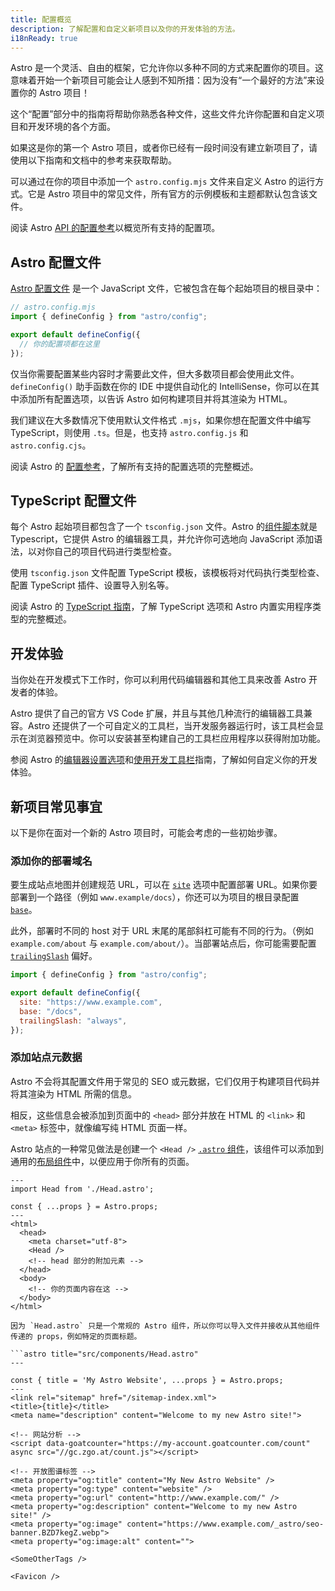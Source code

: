 ```yaml
---
title: 配置概览
description: 了解配置和自定义新项目以及你的开发体验的方法。
i18nReady: true
---
```


Astro 是一个灵活、自由的框架，它允许你以多种不同的方式来配置你的项目。这意味着开始一个新项目可能会让人感到不知所措：因为没有“一个最好的方法”来设置你的 Astro 项目！

这个“配置”部分中的指南将帮助你熟悉各种文件，这些文件允许你配置和自定义项目和开发环境的各个方面。

如果这是你的第一个 Astro 项目，或者你已经有一段时间没有建立新项目了，请使用以下指南和文档中的参考来获取帮助。

可以通过在你的项目中添加一个 `astro.config.mjs` 文件来自定义 Astro 的运行方式。它是 Astro 项目中的常见文件，所有官方的示例模板和主题都默认包含该文件。

<ReadMore>阅读 Astro [API 的配置参考](/zh-cn/reference/configuration-reference/)以概览所有支持的配置项。</ReadMore>

## Astro 配置文件

[Astro 配置文件](/zh-cn/reference/configuration-reference/) 是一个 JavaScript 文件，它被包含在每个起始项目的根目录中：

```js
// astro.config.mjs
import { defineConfig } from "astro/config";

export default defineConfig({
  // 你的配置项都在这里
});
```

仅当你需要配置某些内容时才需要此文件，但大多数项目都会使用此文件。 `defineConfig()` 助手函数在你的 IDE 中提供自动化的 IntelliSense，你可以在其中添加所有配置选项，以告诉 Astro 如何构建项目并将其渲染为 HTML。

我们建议在大多数情况下使用默认文件格式 `.mjs`，如果你想在配置文件中编写 TypeScript，则使用 `.ts`。但是，也支持 `astro.config.js` 和 `astro.config.cjs`。

<ReadMore>阅读 Astro 的 [配置参考](/zh-cn/reference/configuration-reference/)，了解所有支持的配置选项的完整概述。</ReadMore>

## TypeScript 配置文件

每个 Astro 起始项目都包含了一个 `tsconfig.json` 文件。Astro 的[组件脚本](/zh-cn/basics/astro-components/#组件脚本)就是 Typescript，它提供 Astro 的编辑器工具，并允许你可选地向 JavaScript 添加语法，以对你自己的项目代码进行类型检查。

使用 `tsconfig.json` 文件配置 TypeScript 模板，该模板将对代码执行类型检查、配置 TypeScript 插件、设置导入别名等。

<ReadMore>阅读 Astro 的 [TypeScript 指南](/zh-cn/guides/typescript/)，了解 TypeScript 选项和 Astro 内置实用程序类型的完整概述。</ReadMore>

## 开发体验

当你处在开发模式下工作时，你可以利用代码编辑器和其他工具来改善 Astro 开发者的体验。

Astro 提供了自己的官方 VS Code 扩展，并且与其他几种流行的编辑器工具兼容。Astro 还提供了一个可自定义的工具栏，当开发服务器运行时，该工具栏会显示在浏览器预览中。你可以安装甚至构建自己的工具栏应用程序以获得附加功能。

<ReadMore>参阅 Astro 的[编辑器设置选项](/zh-cn/editor-setup/)和[使用开发工具栏](/zh-cn/guides/dev-toolbar/)指南，了解如何自定义你的开发体验。</ReadMore>

## 新项目常见事宜

以下是你在面对一个新的 Astro 项目时，可能会考虑的一些初始步骤。

### 添加你的部署域名

要生成站点地图并创建规范 URL，可以在 [`site`](/zh-cn/reference/configuration-reference/#site) 选项中配置部署 URL。如果你要部署到一个路径（例如 `www.example/docs`），你还可以为项目的根目录配置 [`base`](/zh-cn/reference/configuration-reference/#base)。

此外，部署时不同的 host 对于 URL 末尾的尾部斜杠可能有不同的行为。（例如 `example.com/about` 与 `example.com/about/`）。当部署站点后，你可能需要配置 [`trailingSlash`](/zh-cn/reference/configuration-reference/#trailingslash) 偏好。

```js title="astro.config.mjs"
import { defineConfig } from "astro/config";

export default defineConfig({
  site: "https://www.example.com",
  base: "/docs",
  trailingSlash: "always",
});
```

### 添加站点元数据

Astro 不会将其配置文件用于常见的 SEO 或元数据，它们仅用于构建项目代码并将其渲染为 HTML 所需的信息。

相反，这些信息会被添加到页面中的 `<head>` 部分并放在 HTML 的 `<link>` 和 `<meta>` 标签中，就像编写纯 HTML 页面一样。

Astro 站点的一种常见做法是创建一个 `<Head />` [`.astro` 组件](/zh-cn/basics/astro-components/)，该组件可以添加到通用的[布局组件](/zh-cn/basics/layouts/)中，以便应用于你所有的页面。

```astro title="src/components/MainLayout.astro"
---
import Head from './Head.astro';

const { ...props } = Astro.props;
---
<html>
  <head>
    <meta charset="utf-8">
    <Head />
    <!-- head 部分的附加元素 -->
  </head>
  <body>
    <!-- 你的页面内容在这 -->
  </body>
</html>

因为 `Head.astro` 只是一个常规的 Astro 组件，所以你可以导入文件并接收从其他组件传递的 props，例如特定的页面标题。

```astro title="src/components/Head.astro"
---

const { title = 'My Astro Website', ...props } = Astro.props;
---
<link rel="sitemap" href="/sitemap-index.xml">
<title>{title}</title>
<meta name="description" content="Welcome to my new Astro site!">

<!-- 网站分析 -->
<script data-goatcounter="https://my-account.goatcounter.com/count" async src="//gc.zgo.at/count.js"></script>

<!-- 开放图谱标签 -->
<meta property="og:title" content="My New Astro Website" />
<meta property="og:type" content="website" />
<meta property="og:url" content="http://www.example.com/" />
<meta property="og:description" content="Welcome to my new Astro site!" />
<meta property="og:image" content="https://www.example.com/_astro/seo-banner.BZD7kegZ.webp">
<meta property="og:image:alt" content="">

<SomeOtherTags />

<Favicon />
```
